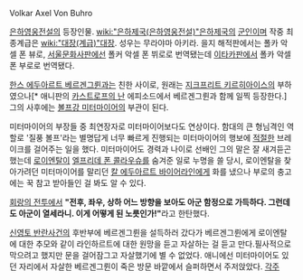 Volkar Axel Von Buhro 

[[은하영웅전설]]의 등장인물. [[wiki:"은하제국(은하영웅전설)"은하제국]]의 [[군인]]이며 작중 최종계급은 [[wiki:"대장(계급)"대장]]. 성우는 무라야마 아키라. 을지 해적판에서는 폴카 악셀 폰 뷰로, [[서울문화사]]판에선 폴커 악셀 폰 뷔로로 번역됐는데 [[이타카]]판에서 폴카 악셀 폰 부로로 번역됐다.

[[한스 에두아르트 베르겐그륀]]과는 친한 사이로, 원래는 [[지크프리트 키르히아이스]]의 부하였으나[* 애니판의 [[카스트로프의 난]] 에피소드에서 베르겐그륀과 함께 일찍 등장한다.] 그의 사후에는 [[볼프강 미터마이어]]의 부관이 된다.

미터마이어의 부장들 중 최연장자로 미터마이어보다도 연상이다. 함대의 큰 형님격인 역할로 '질풍 볼프'라는 별명답게 너무 빠르게 진행되는 미터마이어의 행보에 [[적절한]] 브레이크를 걸어주는 일을 했다. 미터마이어도 경력과 나이로 선배인 그의 말은 잘 새겨듣곤 했는데 [[로이엔탈]]이 [[엘프리데 폰 콜라우슈]]를 숨겨준 일로 누명을 쓸 당시, 로이엔탈을 찾아가려던 미터마이어를 말리던 [[칼 에두아르트 바이어라인]]에게 화를 냈으나 부로의 충고에는 꾹 참고 받아들인 걸 봐도 알 수 있다.

[[회랑의 전투]]에서 '''"전후, 좌우, 상하 어느 방향을 보아도 아군 함정으로 가득하다. 그런데도 아군이 열세라니. 이게 어떻게 된 노릇인가!"'''라고 한탄했다.

[[신영토 반란사건]]의 후반부에 베르겐그륀을 설득하러 갔다가 베르겐그륀에게 로이엔탈에 대한 추모와 같이 라인하르트에 대한 원망을 듣고 자살하는 걸 듣고 만다.필사적으로 막으려고 했지만 문을 걸어잠그고 자살했기에 별 수 없었다. 애니에선 미터마이어도 있던 자리에서 자살한 베르겐그륀이 죽은 방문 바깥에서 슬퍼하면서 주저앉았다.
[[각주]]

